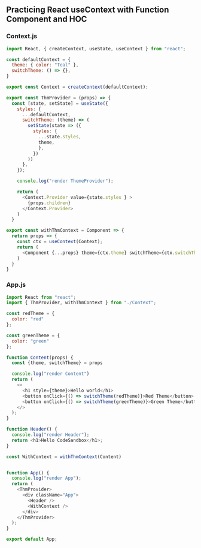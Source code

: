 ## Practicing React useContext with Function Component and HOC

### Context.js
```javascript
import React, { createContext, useState, useContext } from "react";

const defaultContext = {
  theme: { color: "Teal" },
  switchTheme: () => {},
}

export const Context = createContext(defaultContext);

export const ThmProvider = (props) => {
  const [state, setState] = useState({
    styles: {
      ...defaultContext,
      switchTheme: (theme) => (
        setState(state => ({
          styles: { 
            ...state.styles, 
            theme,
            },
          })
        ))
      },
    });

    console.log("render ThemeProvider");

    return (
      <Context.Provider value={state.styles } >
        {props.children}
      </Context.Provider>
    )
  }

export const withThmContext = Component => {
  return props => {
    const ctx = useContext(Context);
    return (
      <Component {...props} theme={ctx.theme} switchTheme={ctx.switchTheme}/>
    )
  }
}
```

### App.js
```javascript
import React from "react";
import { ThmProvider, withThmContext } from "./Context";

const redTheme = {
  color: "red"
};

const greenTheme = {
  color: "green"
};

function Content(props) {
  const {theme, switchTheme} = props

  console.log("render Content")
  return (
    <>
      <h1 style={theme}>Hello world</h1>
      <button onClick={() => switchTheme(redTheme)}>Red Theme</button>
      <button onClick={() => switchTheme(greenTheme)}>Green Theme</button>
    </>
  );
}

function Header() {
  console.log("render Header");
  return <h1>Hello CodeSandbox</h1>;
}

const WithContext = withThmContext(Content)


function App() {
  console.log("render App");
  return (
    <ThmProvider>
      <div className="App">
        <Header />
        <WithContext />
      </div>
    </ThmProvider>
  );
}

export default App;
```


